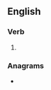 ==English==

===Verb===
{{head|en|verb form}}

# {{en-third-person singular of|teethe}}

===Anagrams===
* {{l|en|esthete}}